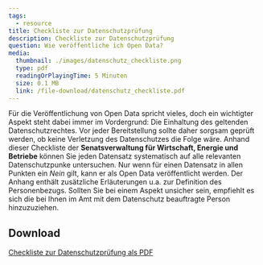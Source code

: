 ```yaml
---
tags:
  - resource
title: Checkliste zur Datenschutzprüfung
description: Checkliste zur Datenschutzprüfung
question: Wie veröffentliche ich Open Data?
media:
  thumbnail: ./images/datenschutz_checkliste.png
  type: pdf
  readingOrPlayingTime: 5 Minuten
  size: 0.1 MB
  link: /file-download/datenschutz_checkliste.pdf
---
```


Für die Veröffentlichung von Open Data spricht vieles, doch ein wichtigter Aspekt steht dabei immer im Vordergrund: Die Einhaltung des geltenden Datenschutzrechtes. Vor jeder Bereitstellung sollte daher sorgsam geprüft werden, ob keine Verletzung des Datenschutzes die Folge wäre. Anhand dieser Checkliste der **Senatsverwaltung für Wirtschaft, Energie und Betriebe** können Sie jeden Datensatz systematisch auf alle relevanten Datenschutzpunke untersuchen. Nur wenn für einen Datensatz in allen Punkten ein _Nein_ gilt, kann er als Open Data veröffentlicht werden. Der Anhang enthält zusätzliche Erläuterungen u.a. zur Definition des Personenbezugs. Sollten Sie bei einem Aspekt unsicher sein, empfiehlt es sich die bei Ihnen im Amt mit dem Datenschutz beauftragte Person hinzuzuziehen.

<PdfEmbed
  filePath="/file-download/datenschutz_checkliste.pdf"
  downloadLinkText="Download Open-Data-Checkliste"
  mediaMetadata={frontmatter.media}
/>

## Download

[Checkliste zur Datenschutzprüfung als PDF](/file-download/datenschutz_checkliste.pdf)
